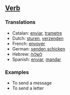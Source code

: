 ==[[Verb]]==

===Translations===

*Catalan: [[enviar]], [[trametre]]
*Dutch: [[sturen]], [[verzenden]]
*French: [[envoyer]]
*German: [[senden]],[[schicken]]
*Hebrew: [[לשלוח]]
*Spanish: [[enviar]], [[mandar]]

===Examples===
*To send a message
*To send a letter